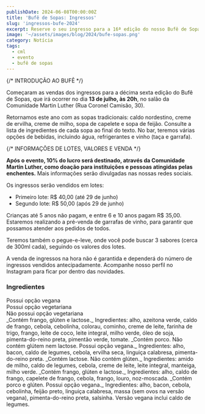 ```yaml
---
publishDate: 2024-06-08T00:00:00Z
title: 'Bufê de Sopas: Ingressos'
slug: 'ingressos-bufe-2024'
excerpt: Reserve o seu ingresso para a 16ª edição do nosso Bufê de Sopas.
image: '~/assets/images/blog/2024/bufe-sopas.png'
category: Notícia
tags:
  - cml
  - evento
  - bufê de sopas
---
```



{/* INTRODUÇÃO AO BUFÊ */}

Começaram as vendas dos ingressos para a décima sexta edição do Bufê de Sopas,
que irá ocorrer no dia **13 de julho, às 20h**, no salão da Comunidade Martin Luther
(Rua&nbsp;Coronel Camisão, 30).

Retornamos este ano com as sopas tradicionais:
caldo nordestino, creme de ervilha, creme de milho, sopa de capelete e sopa de feijão.
Consulte a lista de ingredientes de cada sopa ao final do texto.
No bar, teremos várias opções de bebidas, incluindo água, refrigerantes e vinho
(taça e garrafa).

{/* INFORMAÇÕES DE LOTES,  VALORES E VENDA */}

**Após o evento, 10% do lucro será destinado, através da Comunidade Martin Luther, como doação para instituições e pessoas atingidas pelas enchentes.**
Mais&nbsp;informações serão divulgadas nas nossas redes sociais.

Os ingressos serão vendidos em lotes:

- Primeiro lote: R$&nbsp;40,00 (até 29 de junho)
- Segundo lote: R$&nbsp;50,00 (após 29 de junho)

Crianças até 5 anos não pagam, e entre 6 e 10 anos pagam R$&nbsp;35,00.
Estaremos realizando a pré-venda de garrafas de vinho, para garantir que possamos
atender aos pedidos de todos.

Teremos também o pegue-e-leve, onde você pode buscar 3 sabores (cerca de 300ml cada), seguindo os valores dos lotes.

A venda de ingressos na hora não é garantida e dependerá do número de ingressos vendidos antecipadamente.
Acompanhe nosso perfil no Instagram para ficar por dentro das novidades.

### Ingredientes

<div class="my-4 flex flex-col flex-wrap gap-4 text-sm md:flex-row md:justify-between">
  <div class="inline-flex flex-row flex-nowrap gap-2">
    <Icon class="inline-block h-4 w-4 text-emerald-600 md:h-6 md:w-6" name="tabler:leaf"></Icon>
    <span>Possui opção vegana</span>
  </div>
  <div class="inline-flex flex-row flex-nowrap gap-2">
    <Icon class="text-muted inline-block h-4 w-4 md:h-6 md:w-6" name="tabler:leaf"></Icon>
    <span>Possui opção vegetariana</span>
  </div>
  <div class="inline-flex flex-row flex-nowrap gap-2">
    <Icon class="inline-block h-4 w-4 text-red-600 md:h-6 md:w-6" name="tabler:leaf-off"></Icon>
    <span>Não possui opção vegetariana</span>
  </div>
</div>
<DListItem dt="Caldo nordestino" icon="tabler:leaf-off" classes={{ icon: 'text-red-600 ' }}>
  _Contém frango, glúten e lactose._ Ingredientes: alho, azeitona verde, caldo de frango, cebola, cebolinha, colorau,
  cominho, creme de leite, farinha de trigo, frango, leite de coco, leite integral, milho verde, óleo de soja,
  pimenta-do-reino preta, pimentão verde, tomate.
</DListItem>
<DListItem dt="Creme de ervilha" icon="tabler:leaf" classes={{ icon: 'text-emerald-600 ' }}>
  _Contém porco. Não contém glútem nem lactose. Possui opção vegana._ Ingredientes: alho, bacon, caldo de legumes,
  cebola, ervilha seca, linguiça calabresa, pimenta-do-reino preta.
</DListItem>
<DListItem dt="Creme de milho" icon="tabler:leaf">
  _Contém lactose. Não contém glúten._ Ingredientes: amido de milho, caldo de legumes, cebola, creme de leite, leite
  integral, manteiga, milho verde.
</DListItem>
<DListItem dt="Sopa de capelete" icon="tabler:leaf-off" classes={{ icon: 'text-red-600 ' }}>
  _Contém frango, glúten e lactose._ Ingredientes: alho, caldo de frango, capelete de frango, cebola, frango, louro,
  noz-moscada.
</DListItem>
<DListItem dt="Sopa de feijão" icon="tabler:leaf" classes={{ icon: 'text-emerald-600 ' }}>
  _Contém porco e glúten. Possui opção vegana._ Ingredientes: alho, bacon, cebola, cebolinha, feijão preto, linguiça
  calabresa, massa (sem ovos na versão vegana), pimenta-do-reino preta, salsinha. Versão vegana inclui caldo de legumes.
</DListItem>
